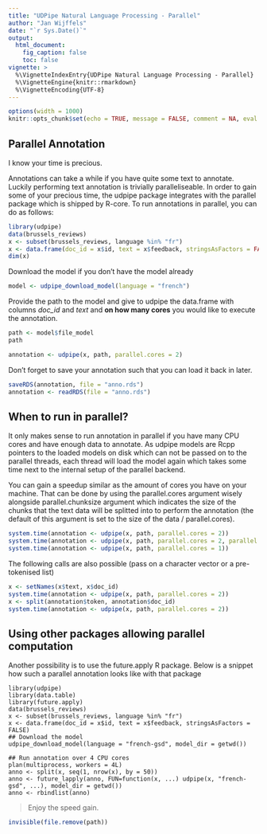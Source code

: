 ```yaml
---
title: "UDPipe Natural Language Processing - Parallel"
author: "Jan Wijffels"
date: "`r Sys.Date()`"
output:
  html_document:
    fig_caption: false
    toc: false
vignette: >
  %\VignetteIndexEntry{UDPipe Natural Language Processing - Parallel}
  %\VignetteEngine{knitr::rmarkdown}
  %\VignetteEncoding{UTF-8}
---
```


```r
options(width = 1000)
knitr::opts_chunk$set(echo = TRUE, message = FALSE, comment = NA, eval = TRUE)
```

## Parallel Annotation

I know your time is precious.

Annotations can take a while if you have quite some text to annotate. Luckily performing text annotation is trivially paralleliseable. In order to gain some of your precious time, the udpipe package integrates with the parallel package which is shipped by R-core. To run annotations in parallel, you can do as follows:

```r
library(udpipe)
data(brussels_reviews)
x <- subset(brussels_reviews, language %in% "fr")
x <- data.frame(doc_id = x$id, text = x$feedback, stringsAsFactors = FALSE)
dim(x)
```

Download the model if you don't have the model already

```r
model <- udpipe_download_model(language = "french")
```

Provide the path to the model and give to udpipe the data.frame with columns *doc_id* and *text* and **on how many cores** you would like to execute the annotation.

```r
path <- model$file_model
path

annotation <- udpipe(x, path, parallel.cores = 2)
```

Don't forget to save your annotation such that you can load it back in later.

```r
saveRDS(annotation, file = "anno.rds")
annotation <- readRDS(file = "anno.rds")
```


## When to run in parallel?

It only makes sense to run annotation in parallel if you have many CPU cores and have enough data to annotate. As udpipe models are Rcpp pointers to the loaded models on disk which can not be passed on to the parallel threads, each thread will load the model again which takes some time next to the internal setup of the parallel backend. 

You can gain a speedup similar as the amount of cores you have on your machine. That can be done by using the parallel.cores argument wisely alongside parallel.chunksize argument which indicates the size of the chunks that the text data will be splitted into to perform the annotation (the default of this argument is set to the size of the data / parallel.cores). 

```r
system.time(annotation <- udpipe(x, path, parallel.cores = 2))
system.time(annotation <- udpipe(x, path, parallel.cores = 2, parallel.chunksize = 50))
system.time(annotation <- udpipe(x, path, parallel.cores = 1))
```

The following calls are also possible (pass on a character vector or a pre-tokenised list)

```r
x <- setNames(x$text, x$doc_id)
system.time(annotation <- udpipe(x, path, parallel.cores = 2))
x <- split(annotation$token, annotation$doc_id)
system.time(annotation <- udpipe(x, path, parallel.cores = 2))
```

## Using other packages allowing parallel computation

Another possibility is to use the future.apply R package. Below is a snippet how such a parallel annotation looks like with that package

```
library(udpipe)
library(data.table)
library(future.apply)
data(brussels_reviews)
x <- subset(brussels_reviews, language %in% "fr")
x <- data.frame(doc_id = x$id, text = x$feedback, stringsAsFactors = FALSE)
## Download the model
udpipe_download_model(language = "french-gsd", model_dir = getwd())

## Run annotation over 4 CPU cores
plan(multiprocess, workers = 4L)
anno <- split(x, seq(1, nrow(x), by = 50))
anno <- future_lapply(anno, FUN=function(x, ...) udpipe(x, "french-gsd", ...), model_dir = getwd())
anno <- rbindlist(anno)
```

> Enjoy the speed gain.



```r
invisible(file.remove(path))
```
